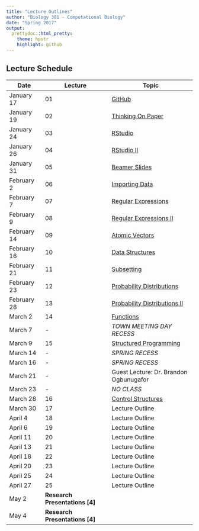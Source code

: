 ```yaml
---
title: "Lecture Outlines"
author: "Biology 381 - Computational Biology"
date: "Spring 2017"
output:
  prettydoc::html_pretty:
    theme: hpstr
    highlight: github
---
```


## Lecture Schedule

Date  | Lecture | Topic
------------- | -------------- |-----------
January 17 | 01  | [GitHub](Lecture01.html) 
January 19 | 02 | [Thinking On Paper](Lecture02.html) 
January 24 | 03 | [RStudio](Lecture03_4.html) 
January 26 | 04 | [RStudio II](Lecture03_4.html) 
January 31 | 05 | [Beamer Slides](Lecture05.html) 
February 2 | 06  | [Importing Data](Lecture06.html) 
February 7 | 07  | [Regular Expressions](Lecture07_8.html) 
February 9 | 08 | [Regular Expressions II](Lecture07_8.html)
February 14 | 09 | [Atomic Vectors](Lecture09.html)
February 16 | 10 | [Data Structures](Lecture10.html)
February 21 | 11 | [Subsetting](Lecture11.html)
February 23 | 12| [Probability Distributions](Lecture12_13.html)
February 28 | 13   | [Probability Distributions II](Lecture12_13.html)
March 2 | 14  | [Functions](Lecture14.html)
March 7 |  -  | *TOWN MEETING DAY RECESS* 
March 9 | 15  | [Structured Programming](Lecture15.html)
March 14 | -  | *SPRING RECESS* 
March 16 | -  | *SPRING RECESS* 
March 21 | -  | Guest Lecture: Dr. Brandon Ogbunugafor
March 23 | -  | *NO CLASS*
March 28 | 16  | [Control Structures](Lecture16.html) 
March 30 | 17  | Lecture Outline 
April 4 | 18  | Lecture Outline 
April 6 | 19  | Lecture Outline 
April 11 | 20  | Lecture Outline
April 13 | 21  | Lecture Outline
April 18 | 22  | Lecture Outline
April 20 | 23  | Lecture Outline
April 25 | 24  | Lecture Outline
April 27 | 25  | Lecture Outline 
May 2  | **Research Presentations [4]** |
May 4  | **Research Presentations [4]** |
